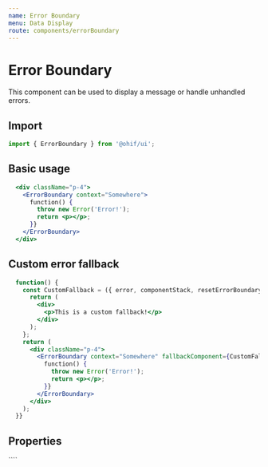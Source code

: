 ```yaml
---
name: Error Boundary
menu: Data Display
route: components/errorBoundary
---
```



# Error Boundary

This component can be used to display a message or handle unhandled errors.

## Import

```javascript
import { ErrorBoundary } from '@ohif/ui';
```

## Basic usage

```jsx live
  <div className="p-4">
    <ErrorBoundary context="Somewhere">
      function() {
        throw new Error('Error!');
        return <p></p>;
      }}
    </ErrorBoundary>
  </div>
```

## Custom error fallback

```jsx live
  function() {
    const CustomFallback = ({ error, componentStack, resetErrorBoundary }) => {
      return (
        <div>
          <p>This is a custom fallback!</p>
        </div>
      );
    };
    return (
      <div className="p-4">
        <ErrorBoundary context="Somewhere" fallbackComponent={CustomFallback}>
          function() {
            throw new Error('Error!');
            return <p></p>;
          }}
        </ErrorBoundary>
      </div>
    );
  }}
```

## Properties

<Props of={ErrorBoundary} />
````
